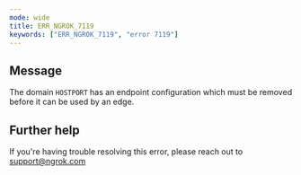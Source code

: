 ```yaml
---
mode: wide
title: ERR_NGROK_7119
keywords: ["ERR_NGROK_7119", "error 7119"]
---
```


## Message

The domain `HOSTPORT` has an endpoint configuration which must be removed before it can be used by an edge.

## Further help

If you're having trouble resolving this error, please reach out to [support@ngrok.com](mailto:support@ngrok.com?subject=Help%20with%20ERR_NGROK_7119)
